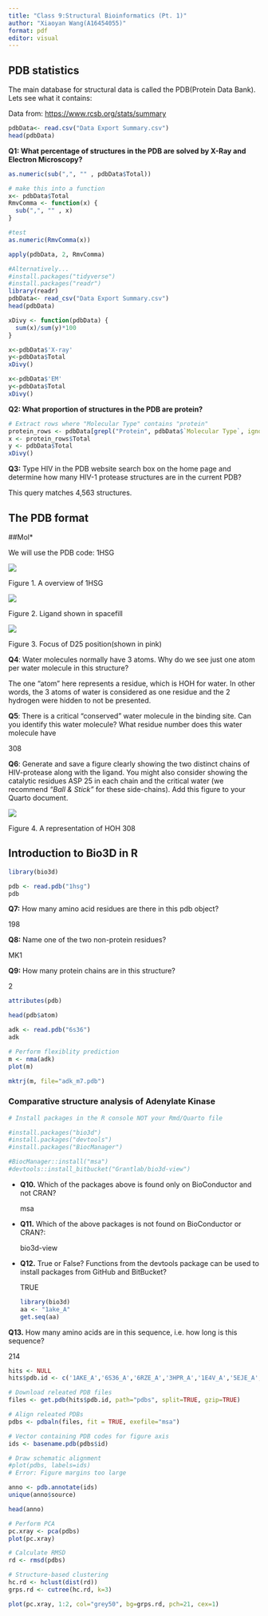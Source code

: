 ```yaml
---
title: "Class 9:Structural Bioinformatics (Pt. 1)"
author: "Xiaoyan Wang(A16454055)"
format: pdf
editor: visual
---
```


## PDB statistics

The main database for structural data is called the PDB(Protein Data Bank). Lets see what it contains:

Data from: <https://www.rcsb.org/stats/summary>

```r
pdbData<- read.csv("Data Export Summary.csv")
head(pdbData)
```

**Q1: What percentage of structures in the PDB are solved by X-Ray and Electron Microscopy?**

```r
as.numeric(sub(",", "" , pdbData$Total))
```

```r
# make this into a function
x<- pdbData$Total
RmvComma <- function(x) {
  sub(",", "" , x)
}
```

```r
#test
as.numeric(RmvComma(x))
```

```r
apply(pdbData, 2, RmvComma)
```

```r
#Alternatively...
#install.packages("tidyverse")
#install.packages("readr")
library(readr)
pdbData<- read_csv("Data Export Summary.csv")
head(pdbData)
```

```r
xDivy <- function(pdbData) {
  sum(x)/sum(y)*100
}
```

```r
x<-pdbData$'X-ray'
y<-pdbData$Total
xDivy()
```

```r
x<-pdbData$'EM'
y<-pdbData$Total
xDivy()
```

**Q2: What proportion of structures in the PDB are protein?**

```r
# Extract rows where "Molecular Type" contains "protein"
protein_rows <- pdbData[grepl("Protein", pdbData$`Molecular Type`, ignore.case = TRUE), ]
x <- protein_rows$Total
y <- pdbData$Total
xDivy()
```

**Q3:** Type HIV in the PDB website search box on the home page and determine how many HIV-1 protease structures are in the current PDB?

This query matches 4,563 structures.

## The PDB format

##Mol\*

We will use the PDB code: 1HSG

![](1HSG.png)

Figure 1. A overview of 1HSG

![](images/clipboard-2835514363.png)

Figure 2. Ligand shown in spacefill

![](images/clipboard-2940913789.png)

Figure 3. Focus of D25 position(shown in pink)

**Q4**: Water molecules normally have 3 atoms. Why do we see just one atom per water molecule in this structure?

The one "atom" here represents a residue, which is HOH for water. In other words, the 3 atoms of water is considered as one residue and the 2 hydrogen were hidden to not be presented.

**Q5**: There is a critical “conserved” water molecule in the binding site. Can you identify this water molecule? What residue number does this water molecule have

308

**Q6**: Generate and save a figure clearly showing the two distinct chains of HIV-protease along with the ligand. You might also consider showing the catalytic residues ASP 25 in each chain and the critical water (we recommend *“Ball & Stick”* for these side-chains). Add this figure to your Quarto document.

![](images/clipboard-1132251585.png)

Figure 4. A representation of HOH 308

## Introduction to Bio3D in R

```r
library(bio3d)
```

```r
pdb <- read.pdb("1hsg")
pdb
```

**Q7:** How many amino acid residues are there in this pdb object?

198

**Q8:** Name one of the two non-protein residues?

MK1

**Q9:** How many protein chains are in this structure?

2

```r
attributes(pdb)
```

```r
head(pdb$atom)
```

```r
adk <- read.pdb("6s36")
adk
```

```r
# Perform flexiblity prediction
m <- nma(adk)
plot(m)
```

```r
mktrj(m, file="adk_m7.pdb")
```

### Comparative structure analysis of Adenylate Kinase

```r
# Install packages in the R console NOT your Rmd/Quarto file

#install.packages("bio3d")
#install.packages("devtools")
#install.packages("BiocManager")

#BiocManager::install("msa")
#devtools::install_bitbucket("Grantlab/bio3d-view")
```

-   **Q10.** Which of the packages above is found only on BioConductor and not CRAN?

    msa

-   **Q11.** Which of the above packages is not found on BioConductor or CRAN?:

    bio3d-view

-   **Q12.** True or False? Functions from the devtools package can be used to install packages from GitHub and BitBucket?

    TRUE

    ```r
    library(bio3d)
    aa <- "1ake_A"
    get.seq(aa)
    ```

**Q13.** How many amino acids are in this sequence, i.e. how long is this sequence?

214

```r
hits <- NULL
hits$pdb.id <- c('1AKE_A','6S36_A','6RZE_A','3HPR_A','1E4V_A','5EJE_A','1E4Y_A','3X2S_A','6HAP_A','6HAM_A','4K46_A','3GMT_A','4PZL_A')
```

```r
# Download releated PDB files
files <- get.pdb(hits$pdb.id, path="pdbs", split=TRUE, gzip=TRUE)
```

```r
# Align releated PDBs
pdbs <- pdbaln(files, fit = TRUE, exefile="msa")
```

```r
# Vector containing PDB codes for figure axis
ids <- basename.pdb(pdbs$id)

# Draw schematic alignment
#plot(pdbs, labels=ids)
# Error: Figure margins too large
```

```r
anno <- pdb.annotate(ids)
unique(anno$source)

head(anno)
```

```r
# Perform PCA
pc.xray <- pca(pdbs)
plot(pc.xray)
```

```r
# Calculate RMSD
rd <- rmsd(pdbs)

# Structure-based clustering
hc.rd <- hclust(dist(rd))
grps.rd <- cutree(hc.rd, k=3)

plot(pc.xray, 1:2, col="grey50", bg=grps.rd, pch=21, cex=1)
```
